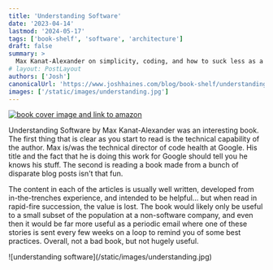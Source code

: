 ```yaml
---
title: 'Understanding Software'
date: '2023-04-14'
lastmod: '2024-05-17'
tags: ['book-shelf', 'software', 'architecture']
draft: false
summary: >
  Max Kanat-Alexander on simplicity, coding, and how to suck less as a programmer
# layout: PostLayout
authors: ['Josh']
canonicalUrl: 'https://www.joshhaines.com/blog/book-shelf/understanding-software'
images: ['/static/images/understanding.jpg']
---
```


<div className="mx-auto w-1/3">
  <a href="https://www.amazon.com/Understanding-Software-Kanat-Alexander-simplicity-programmer/dp/1788628810">
    <img
      alt="book cover image and link to amazon"
      src="https://m.media-amazon.com/images/I/41zHnvy3nkL._SY445_SX342_.jpg"
    />
  </a>
</div>

Understanding Software by Max Kanat-Alexander was an interesting book. The first thing that is clear as you start to read is the technical capability of the author. Max is/was the technical director of code health at Google. His title and the fact that he is doing this work for Google should tell you he knows his stuff. The second is reading a book made from a bunch of disparate blog posts isn't that fun.

The content in each of the articles is usually well written, developed from in-the-trenches experience, and intended to be helpful... but when read in rapid-fire succession, the value is lost. The book would likely only be useful to a small subset of the population at a non-software company, and even then it would be far more useful as a periodic email where one of these stories is sent every few weeks on a loop to remind you of some best practices. Overall, not a bad book, but not hugely useful.

<div className="-mx-2 flex flex-wrap justify-center overflow-hidden xl:-mx-2">
  <div className="my-1 w-full overflow-hidden px-2 xl:my-1 xl:w-3/4 xl:px-2">
    ![understanding software](/static/images/understanding.jpg)
  </div>
</div>
